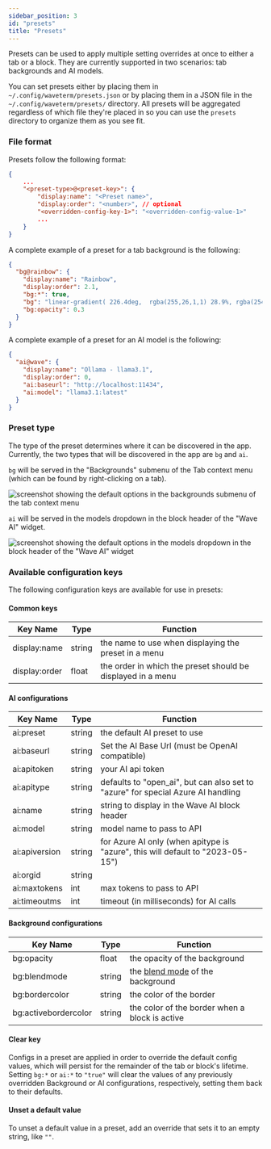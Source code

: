 ```yaml
---
sidebar_position: 3
id: "presets"
title: "Presets"
---
```


Presets can be used to apply multiple setting overrides at once to either a tab or a block. They are currently supported in two scenarios: tab backgrounds and AI models.

You can set presets either by placing them in `~/.config/waveterm/presets.json` or by placing them in a JSON file in the `~/.config/waveterm/presets/` directory. All presets will be aggregated regardless of which file they're placed in so you can use the `presets` directory to organize them as you see fit.

### File format

Presets follow the following format:

```json
{
	...
	"<preset-type>@<preset-key>": {
		"display:name": "<Preset name>",
		"display:order": "<number>", // optional
		"<overridden-config-key-1>": "<overridden-config-value-1>"
		...
	}
}
```

A complete example of a preset for a tab background is the following:

```json
{
  "bg@rainbow": {
    "display:name": "Rainbow",
    "display:order": 2.1,
    "bg:*": true,
    "bg": "linear-gradient( 226.4deg,  rgba(255,26,1,1) 28.9%, rgba(254,155,1,1) 33%, rgba(255,241,0,1) 48.6%, rgba(34,218,1,1) 65.3%, rgba(0,141,254,1) 80.6%, rgba(113,63,254,1) 100.1% )",
    "bg:opacity": 0.3
  }
}
```

A complete example of a preset for an AI model is the following:

```json
{
  "ai@wave": {
    "display:name": "Ollama - llama3.1",
    "display:order": 0,
    "ai:baseurl": "http://localhost:11434",
    "ai:model": "llama3.1:latest"
  }
}
```

### Preset type

The type of the preset determines where it can be discovered in the app. Currently, the two types that will be discovered in the app are `bg` and `ai`.

`bg` will be served in the "Backgrounds" submenu of the Tab context menu (which can be found by right-clicking on a tab).

![screenshot showing the default options in the backgrounds submenu of the tab context menu](./img/backgrounds-menu.png)

`ai` will be served in the models dropdown in the block header of the "Wave AI" widget.

![screenshot showing the default options in the models dropdown in the block header of the "Wave AI" widget](./img/waveai-model-dropdown.png)

### Available configuration keys

The following configuration keys are available for use in presets:

#### Common keys

| Key Name      | Type   | Function                                                    |
| ------------- | ------ | ----------------------------------------------------------- |
| display:name  | string | the name to use when displaying the preset in a menu        |
| display:order | float  | the order in which the preset should be displayed in a menu |

#### AI configurations

| Key Name      | Type   | Function                                                                         |
| ------------- | ------ | -------------------------------------------------------------------------------- |
| ai:preset     | string | the default AI preset to use                                                     |
| ai:baseurl    | string | Set the AI Base Url (must be OpenAI compatible)                                  |
| ai:apitoken   | string | your AI api token                                                                |
| ai:apitype    | string | defaults to "open_ai", but can also set to "azure" for special Azure AI handling |
| ai:name       | string | string to display in the Wave AI block header                                    |
| ai:model      | string | model name to pass to API                                                        |
| ai:apiversion | string | for Azure AI only (when apitype is "azure", this will default to "2023-05-15")   |
| ai:orgid      | string |                                                                                  |
| ai:maxtokens  | int    | max tokens to pass to API                                                        |
| ai:timeoutms  | int    | timeout (in milliseconds) for AI calls                                           |

#### Background configurations

| Key Name             | Type   | Function                                                                                        |
| -------------------- | ------ | ----------------------------------------------------------------------------------------------- |
| bg:opacity           | float  | the opacity of the background                                                                   |
| bg:blendmode         | string | the [blend mode](https://developer.mozilla.org/en-US/docs/Web/CSS/blend-mode) of the background |
| bg:bordercolor       | string | the color of the border                                                                         |
| bg:activebordercolor | string | the color of the border when a block is active                                                  |

#### Clear key

Configs in a preset are applied in order to override the default config values, which will persist for the remainder of the tab or block's lifetime. Setting `bg:*` or `ai:*` to `"true"` will clear the values of any previously overridden Background or AI configurations, respectively, setting them back to their defaults.

#### Unset a default value

To unset a default value in a preset, add an override that sets it to an empty string, like `""`.
